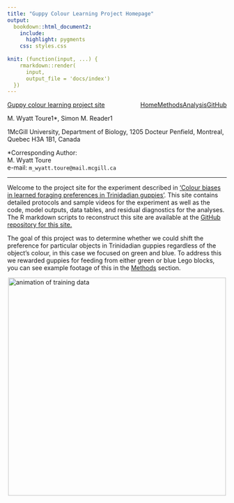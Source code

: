 ```yaml
---
title: "Guppy Colour Learning Project Homepage"
output:
  bookdown::html_document2:
    include:
      highlight: pygments
    css: styles.css
    
knit: (function(input, ...) {
    rmarkdown::render(
      input,
      output_file = 'docs/index')
  })
---
```


<div class="topnav">
  <a href="index.html">Guppy colour learning project site</a>
    <a href="https://github.com/wyatt-toure/guppy-colour-learning-project" style = "float: right;">GitHub</a>
    <a href="analysis.html" style = "float: right;">Analysis</a>
    <a href="methods.html" style = "float: right;">Methods</a>
    <a class="active" href="index.html" style = "float: right;">Home</a>
</div>


<p class="author-name">M. Wyatt Toure<span class="affil-mark">1*</span>, Simon M. Reader<span class="affil-mark">1</span></p>
<p class="author-affil"><span class="affil-mark">1</span>McGill University, Department of Biology, 1205 Docteur Penfield, Montreal, Quebec H3A 1B1, Canada</p>
<p><span class="affil-mark">*</span>Corresponding Author: <br>M. Wyatt Toure<br> e-mail: `m_wyatt.toure@mail.mcgill.ca`<br></p>

***

Welcome to the project site for the experiment described in <span style="text-decoration:underline">'Colour biases in learned foraging preferences in Trinidadian guppies'</span>. This site contains detailed protocols and sample videos for the experiment as well as the code, model outputs, data tables, and residual diagnostics for the analyses. The R markdown scripts to reconstruct this site are available at the [GitHub repository for this site.](https://github.com/wyatt-toure/guppy-colour-learning-project) 

The goal of this project was to determine whether we could shift the preference for particular objects in Trinidadian guppies regardless of the object's colour, in this case we focused on green and blue. To address this we rewarded guppies for feeding from either green or blue Lego blocks, you can see example footage of this in the [Methods](methods.html#Tests) section.

<img src="images/training-data-animation.gif" alt="animation of training data" width="500" style="display: block; margin-left: auto; margin-right: auto;"/>








